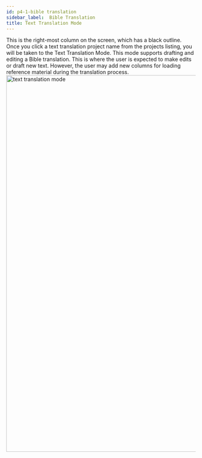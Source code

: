```yaml
---
id: p4-1-bible translation
sidebar_label:  Bible Translation
title: Text Translation Mode
---
```


This is the right-most column on the screen, which has a black outline. Once you click a text translation project name from the projects listing, you will be taken to the Text Translation Mode. This mode supports drafting and editing a Bible translation. This is where the user is expected to make edits or draft new text. However, the user may add new columns for loading reference material during the translation process.
<img src="/AutographaV2-1-0/text-translation-mode.png"  width="1000px" alt="text translation mode"/>
